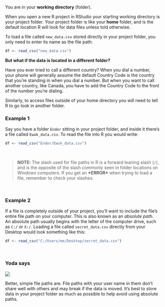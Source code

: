 
You are in your **working directory** (folder).

When you open a new R project in RStudio your starting working directory is your project folder. Your project folder is like your **home** folder, and is the default location R will look for data files unless told otherwise. 


To load a file called `new_data.csv` stored directly in your project folder, you only need to enter its name as the file path:

```r
df <- read_csv("new_data.csv")
```


__But what if the data is located in a different folder?__ 

Have you ever tried to call a different country? When you dial a number, your phone will generally assume the default Country Code is the country that you're standing in when you dial a number. But when you want to call another country, like Canada, you have to add the Country Code to the front of the number you're dialing. 

Similarly, to access files outside of your home directory you will need to tell R to go look in another folder. 

### Example 1 {-}

Say you have a folder `Endor` sitting in your project folder, and inside it there's a file called `Ewok_data.csv`. To read the file into R you would write:

```r

df <- read_csv("Endor/Ewok_data.csv")
```

<br>

> __NOTE:__ The slash used for file paths in R is a forward leaning slash (`/`), and is the opposite of the slash commonly seen in folder locations on _Windows_ computers. If you get an __\*ERROR\*__ when trying to load a file, remember to check your slashes.

<br>

### Example 2 {-}

If a file is completely outside of your project, you'll want to include the file's entire file path on your computer. This is also known as an _absolute path_. An absolute path usually begins with the letter of the computer drive, such as `C:/` or `X:/`. Loading a file called `secret_data.csv` directly from your Desktop would look something like this:

```r
df <- read_csv("C:/Users/me/Desktop/secret_data.csv")
```

<br>

<div class="yoda">
###  Yoda says {-}

<img src="../images/yoda_baby_sq.png" class="yoda-img">

Better, simple file paths are. 
File paths with your user name in them don't share well with others and may break if the data is moved. It's best to store data in your project folder as much as possible to help avoid using absolute paths.

</div>

